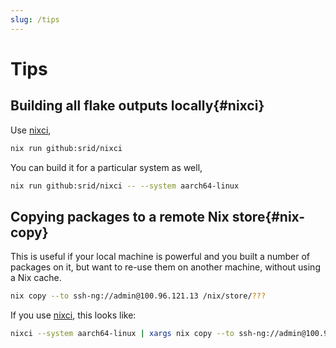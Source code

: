 ```yaml
---
slug: /tips
---
```


# Tips

## Building all flake outputs locally{#nixci}

Use [nixci],

```sh
nix run github:srid/nixci
```

You can build it for a particular system as well,

```sh
nix run github:srid/nixci -- --system aarch64-linux
```

## Copying packages to a remote Nix store{#nix-copy}

This is useful if your local machine is powerful and you built a number of
packages on it, but want to re-use them on another machine, without using a Nix
cache.

```sh
nix copy --to ssh-ng://admin@100.96.121.13 /nix/store/???
```

If you use [nixci], this looks like:

```sh
nixci --system aarch64-linux | xargs nix copy --to ssh-ng://admin@100.96.121.13
```

[nixci]: https://github.com/srid/nixci

